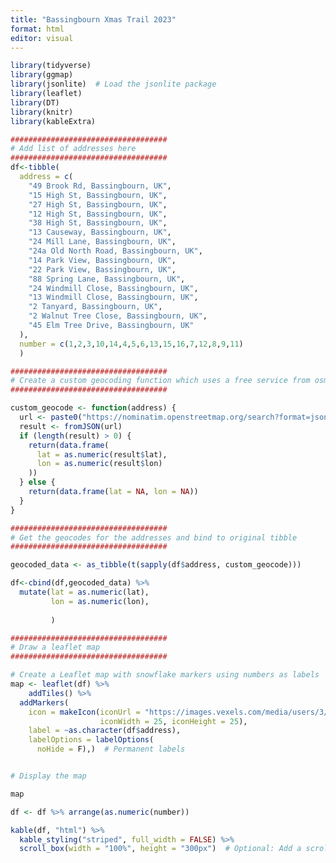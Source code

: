 ```yaml
---
title: "Bassingbourn Xmas Trail 2023"
format: html
editor: visual
---
```


```r
library(tidyverse)
library(ggmap)
library(jsonlite)  # Load the jsonlite package
library(leaflet)
library(DT)
library(knitr)
library(kableExtra)

###################################
# Add list of addresses here
###################################
df<-tibble(
  address = c(
    "49 Brook Rd, Bassingbourn, UK",
    "15 High St, Bassingbourn, UK",
    "27 High St, Bassingbourn, UK",
    "12 High St, Bassingbourn, UK",
    "38 High St, Bassingbourn, UK",
    "13 Causeway, Bassingbourn, UK",
    "24 Mill Lane, Bassingbourn, UK",
    "24a Old North Road, Bassingbourn, UK",
    "14 Park View, Bassingbourn, UK",
    "22 Park View, Bassingbourn, UK",
    "88 Spring Lane, Bassingbourn, UK",
    "24 Windmill Close, Bassingbourn, UK",
    "13 Windmill Close, Bassingbourn, UK",
    "2 Tanyard, Bassingbourn, UK",
    "2 Walnut Tree Close, Bassingbourn, UK",
    "45 Elm Tree Drive, Bassingbourn, UK"
  ),
  number = c(1,2,3,10,14,4,5,6,13,15,16,7,12,8,9,11)
  )

###################################
# Create a custom geocoding function which uses a free service from osm
###################################

custom_geocode <- function(address) {
  url <- paste0("https://nominatim.openstreetmap.org/search?format=json&limit=1&q=", URLencode(address))
  result <- fromJSON(url)
  if (length(result) > 0) {
    return(data.frame(
      lat = as.numeric(result$lat),
      lon = as.numeric(result$lon)
    ))
  } else {
    return(data.frame(lat = NA, lon = NA))
  }
}

###################################
# Get the geocodes for the addresses and bind to original tibble
###################################

geocoded_data <- as_tibble(t(sapply(df$address, custom_geocode)))

df<-cbind(df,geocoded_data) %>% 
  mutate(lat = as.numeric(lat),
         lon = as.numeric(lon),
         
         )

###################################
# Draw a leaflet map
###################################

# Create a Leaflet map with snowflake markers using numbers as labels
map <- leaflet(df) %>%
    addTiles() %>% 
  addMarkers(
    icon = makeIcon(iconUrl = "https://images.vexels.com/media/users/3/128626/isolated/preview/f30fc1dda925b2ceeaef55263ef85b8a-red-xmas-snowflake-by-vexels.png", 
                    iconWidth = 25, iconHeight = 25),
    label = ~as.character(df$address),
    labelOptions = labelOptions(
      noHide = F),)  # Permanent labels


# Display the map


```

```r
map
```

```r
df <- df %>% arrange(as.numeric(number))

kable(df, "html") %>%
  kable_styling("striped", full_width = FALSE) %>%
  scroll_box(width = "100%", height = "300px")  # Optional: Add a scroll box if needed
```
